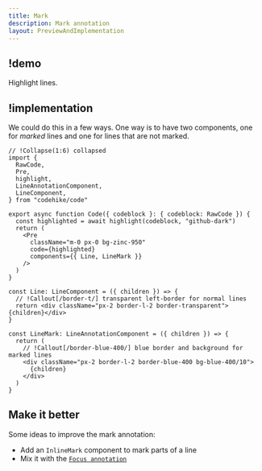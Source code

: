 ```yaml
---
title: Mark
description: Mark annotation
layout: PreviewAndImplementation
---
```


## !demo

Highlight lines.

<Demo name="mark" />

## !implementation

We could do this in a few ways. One way is to have two components, one for _marked_ lines and one for lines that are not marked.

<CodeWithNotes>

```tsx ! code.tsx
// !Collapse(1:6) collapsed
import {
  RawCode,
  Pre,
  highlight,
  LineAnnotationComponent,
  LineComponent,
} from "codehike/code"

export async function Code({ codeblock }: { codeblock: RawCode }) {
  const highlighted = await highlight(codeblock, "github-dark")
  return (
    <Pre
      className="m-0 px-0 bg-zinc-950"
      code={highlighted}
      components={{ Line, LineMark }}
    />
  )
}

const Line: LineComponent = ({ children }) => {
  // !Callout[/border-t/] transparent left-border for normal lines
  return <div className="px-2 border-l-2 border-transparent">{children}</div>
}

const LineMark: LineAnnotationComponent = ({ children }) => {
  return (
    // !Callout[/border-blue-400/] blue border and background for marked lines
    <div className="px-2 border-l-2 border-blue-400 bg-blue-400/10">
      {children}
    </div>
  )
}
```

</CodeWithNotes>

## Make it better

Some ideas to improve the mark annotation:

- Add an `InlineMark` component to mark parts of a line
- Mix it with the [`Focus annotation`](/docs/code/focus)
